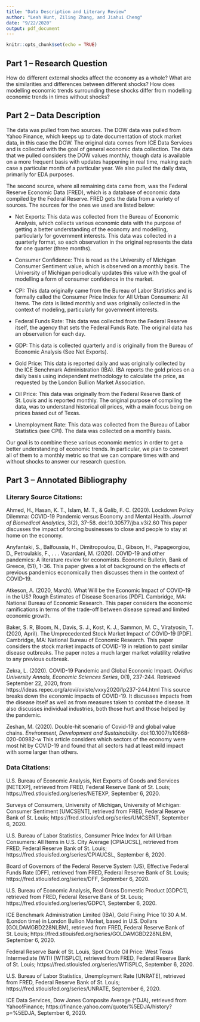 ```yaml
---
title: "Data Description and Literary Review"
author: "Leah Hunt, Ziling Zhang, and Jiahui Cheng"
date: "9/22/2020"
output: pdf_document
---
```


```r
knitr::opts_chunk$set(echo = TRUE)
```

## Part 1 -- Research Question

How do different external shocks affect the economy as a whole? What are the similarities and differences between different shocks? How does modelling economic trends surrounding these shocks differ from modelling economic trends in times without shocks?



## Part 2 -- Data Description

The data was pulled from two sources. The DOW data was pulled from Yahoo Finance, which keeps up to date documentation of stock market data, in this case the DOW. The original data comes from ICE Data Services and is collected with the goal of general economic data collection. The data that we pulled considers the DOW values monthly, though data is available on a more frequent basis with updates happening in real time, making each case a particular month of a particular year. We also pulled the daily data, primarily for EDA purposes.

The second source, where all remaining data came from, was the Federal Reserve Economic Data (FRED), which is a database of economic data compiled by the Federal Reserve. FRED gets the data from a variety of sources. The sources for the ones we used are listed below:

* Net Exports: This data was collected from the Bureau of Economic Analysis, which collects various economic data with the purpose of getting a better understanding of the economy and modelling, particularly for government interests. This data was collected in a quarterly format, so each observation in the original represents the data for one quarter (three months).

* Consumer Confidence: This is read as the University of Michigan Consumer Sentiment value, which is observed on a monthly basis. The University of Michigan periodically updates this value with the goal of modelling a form of consumer confidence in the market. 

* CPI: This data originally came from the Bureau of Labor Statistics and is formally called the Consumer Price Index for All Urban Consumers: All Items. The data is listed monthly and was originally collected in the context of modeling, particularly for government interests.

* Federal Funds Rate: This data was collected from the Federal Reserve itself, the agency that sets the Federal Funds Rate. The original data has an observation for each day.

* GDP: This data is collected quarterly and is originally from the Bureau of Economic Analysis (See Net Exports).

* Gold Price: This data is reported daily and was originally collected by the ICE Benchmark Administration (IBA). IBA reports the gold prices on a daily basis using independent methodology to calculate the price, as requested by the London Bullion Market Association.

* Oil Price: This data was originally from the Federal Reserve Bank of St. Louis and is reported monthly. The original purpose of compiling the data, was to understand historical oil prices, with a main focus being on prices based out of Texas. 

* Unemployment Rate: This data was collected from the Bureau of Labor Statistics (see CPI). The data was collected on a monthly basis.

Our goal is to combine these various economic metrics in order to get a better understanding of economic trends. In particular, we plan to convert all of them to a monthly metric so that we can compare times with and without shocks to answer our research question.


## Part 3 -- Annotated Bibliography

### Literary Source Citations:

Ahmed, H., Hasan, K. T., Islam, M. T., &amp; Galib, F. C. (2020). Lockdown Policy Dilemma: COVID-19 Pandemic versus Economy and Mental Health. *Journal of Biomedical Analytics*, 3(2), 37-58. doi:10.30577/jba.v3i2.60 This paper discusses the impact of forcing businesses to close and people to stay at home on the economy.

Anyfantaki, S., Balfoussia, H., Dimitropoulou, D., Gibson, H., Papageorgiou, D., Petroulakis, F., . . . Vasardani, M. (2020). COVID-19 and other pandemics: A literature review for economists. Economic Bulletin, Bank of Greece, (51), 1-36. This paper gives a lot of background on the effects of previous pandemics economically then discusses them in the context of COVID-19.

Atkeson, A. (2020, March). What Will be the Economic Impact of COVID-19 in the US? Rough Estimates of Disease Scenarios [PDF]. Cambridge, MA: National Bureau of Economic Research. This paper considers the economic ramifications in terms of the trade-off between disease spread and limited economic growth.

Baker, S. R, Bloom, N., Davis, S. J., Kost, K. J., Sammon, M. C., Viratyosin, T. (2020, April). The Umprecedented Stock Market Impact of COVID-19 [PDF]. Cambridge, MA: National Bureau of Economic Research. This paper considers the stock market impacts of COVID-19 in relation to past similar disease outbreaks. The paper notes a much larger market volatility relative to any previous outbreak.




Zekra, L. (2020). COVID-19 Pandemic and Global Economic Impact. *Ovidius University Annals, Economic Sciences Series*, 0(1), 237-244. Retrieved September 22, 2020, from https://ideas.repec.org/a/ovi/oviste/vxxy2020i1p237-244.html This source breaks down the economic impacts of COVID-19. It discusses impacts from the disease itself as well as from measures taken to combat the disease. It also discusses individual industries, both those hurt and those helped by the pandemic.


Zeshan, M. (2020). Double-hit scenario of Covid-19 and global value chains. *Environment, Development and Sustainability*. doi:10.1007/s10668-020-00982-w This article considers which sectors of the economy were most hit by COVID-19 and found that all sectors had at least mild impact with some larger than others.

### Data Citations:

U.S. Bureau of Economic Analysis, Net Exports of Goods and Services [NETEXP], retrieved from FRED, Federal Reserve Bank of St. Louis; https://fred.stlouisfed.org/series/NETEXP, September 6, 2020.

Surveys of Consumers, University of Michigan, University of Michigan: Consumer Sentiment [UMCSENT], retrieved from FRED, Federal Reserve Bank of St. Louis; https://fred.stlouisfed.org/series/UMCSENT, September 6, 2020.

U.S. Bureau of Labor Statistics, Consumer Price Index for All Urban Consumers: All Items in U.S. City Average [CPIAUCSL], retrieved from FRED, Federal Reserve Bank of St. Louis; https://fred.stlouisfed.org/series/CPIAUCSL, September 6, 2020.

Board of Governors of the Federal Reserve System (US), Effective Federal Funds Rate [DFF], retrieved from FRED, Federal Reserve Bank of St. Louis; https://fred.stlouisfed.org/series/DFF, September 6, 2020.

U.S. Bureau of Economic Analysis, Real Gross Domestic Product [GDPC1], retrieved from FRED, Federal Reserve Bank of St. Louis; https://fred.stlouisfed.org/series/GDPC1, September 6, 2020.

ICE Benchmark Administration Limited (IBA), Gold Fixing Price 10:30 A.M. (London time) in London Bullion Market, based in U.S. Dollars [GOLDAMGBD228NLBM], retrieved from FRED, Federal Reserve Bank of St. Louis; https://fred.stlouisfed.org/series/GOLDAMGBD228NLBM, September 6, 2020.

Federal Reserve Bank of St. Louis, Spot Crude Oil Price: West Texas Intermediate (WTI) [WTISPLC], retrieved from FRED, Federal Reserve Bank of St. Louis; https://fred.stlouisfed.org/series/WTISPLC, September 6, 2020.

U.S. Bureau of Labor Statistics, Unemployment Rate [UNRATE], retrieved from FRED, Federal Reserve Bank of St. Louis; https://fred.stlouisfed.org/series/UNRATE, September 6, 2020.

ICE Data Services, Dow Jones Composite Average (^DJA), retrieved from Yahoo!Finance; https://finance.yahoo.com/quote/%5EDJA/history?p=%5EDJA, September 6, 2020.
